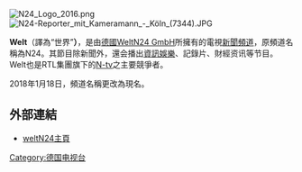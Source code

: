 [[File:N24_Logo_2016.png|thumb]]
[[File:N24-Reporter_mit_Kameramann_-_Köln_(7344).JPG|thumb]]

'''Welt'''（譯為“世界”'''）'''，是由[[德國|德國]][[WeltN24_GmbH|WeltN24 GmbH]]所擁有的電視[[新聞頻道|新聞頻道]]，原頻道名稱為N24。其節目除新聞外，還会播出[[資訊娛樂|資訊娛樂]]、記錄片、財經资讯等节目。Welt也是RTL集團旗下的[[N-tv|N-tv]]之主要競爭者。

2018年1月18日，頻道名稱更改為現名。

== 外部連結 ==
*[http://www.welt.de weltN24主頁]{{Wayback|url=http://www.welt.de/ |date=20170929170938 }} {{de}}

{{germany-stub}}
{{europe-tv-stub}}

[[Category:德国电视台|Category:德国电视台]]